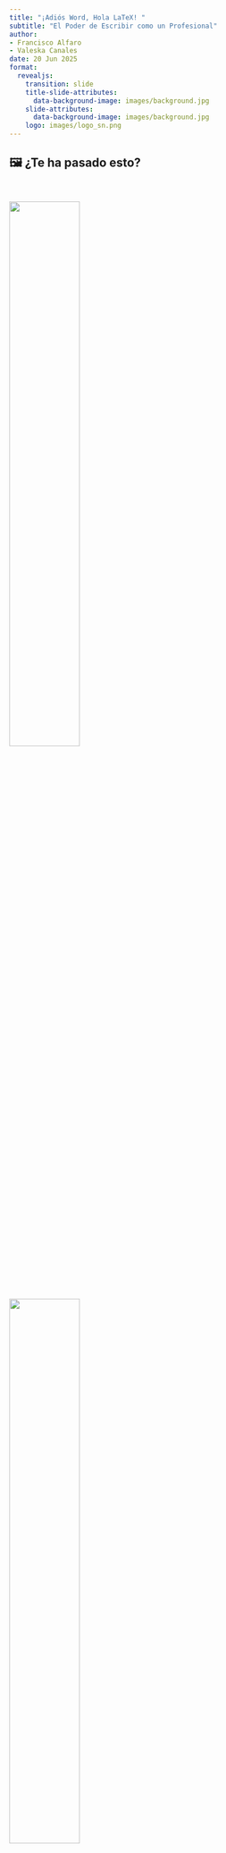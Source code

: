 ```yaml
---
title: "¡Adiós Word, Hola LaTeX! "
subtitle: "El Poder de Escribir como un Profesional"
author: 
- Francisco Alfaro
- Valeska Canales
date: 20 Jun 2025
format: 
  revealjs:
    transition: slide
    title-slide-attributes: 
      data-background-image: images/background.jpg
    slide-attributes:
      data-background-image: images/background.jpg
    logo: images/logo_sn.png
---
```


## 🖼️ ¿Te ha pasado esto? {background-image="images/background.jpg" background-opacity="0.25"}

::: r-stack
<br>

![](images/demo1.jpeg){.fragment .fade-in-then-out fig-align="center" width="50%"}

![](images/demo2.jpeg){.fragment .fade-in-then-out fig-align="center" width="50%"}

![](images/demo3.jpeg){.fragment fig-align="center" width="50%"}
:::


---

##  {background-image="images/background_slides3.png" background-opacity="0.3"}

::: {style="display: flex; justify-content: center; align-items: center; height: 60vh; flex-direction: column; text-align: center;"}
[LaTeX]{style="font-size: 1em"}

[¿ Qué es LaTeX? ]{style="font-size: 1.5em"}
:::

---

## ¿Qué es LaTeX? {background-image="images/background.jpg" background-opacity="0.25"}

::: columns
::: {.column width="40%"}
::: {style="text-align: center;"}
<img src="images/latex.png" alt="Escribir Informe" style="width: 100%; border-radius: 10px;"/>
:::
:::

::: {.column .incremental width="60%"}
<br>

- **¿Qué es LaTeX?**  
  - Sistema para crear documentos académicos y científicos con formato profesional.  

- **¿Por qué usarlo?**  
  - Automatiza referencias y ecuaciones.  
  - Ofrece mayor control sobre formato y estructura.
:::
:::


---

## Ejemplos de LaTeX {background-image="images/background.jpg" background-opacity="0.25"}

<br> <br>

::: r-stack

![](images/latex1.svg){.fragment .fade-in-then-out fig-align="center" style="width: 140%;"}

![](images/latex2.svg){.fragment .fade-in-then-out fig-align="center" style="width: 140%;"}

![](images/latex3.svg){.fragment fig-align="center" style="width: 140%;"}
:::


---

## Word vs LaTeX {background-image="images/background.jpg" background-opacity="0.25"}

::: r-stack


![](images/latexword2.jpg){.fragment fig-align="center" width="80%"}
:::


---

## ¿Cómo empezar? {background-image="images/background.jpg" background-opacity="0.25"}

::: columns
::: {.column width="40%"}
::: {style="text-align: center;"}
<img src="images/tex.png" alt="Overleaf" style="width: 90%; border-radius: 10px;"/>
:::
:::

::: {.column .incremental width="60%"}
<br>

- **Editor recomendado:**  
  - Overleaf (en línea, sin instalación)  

- **Instalaciones locales:**  
  - TeXLive, MiKTeX, MacTeX  

- **Editores útiles:**  
  - TeXstudio, VSCode + LaTeX Workshop

:::
:::

---

## 📝 Overleaf: LaTeX Online   {background-image="images/background.jpg" background-opacity="0.25"}

::: columns  
::: {.column width="40%"}  
::: {style="text-align: center;"}  
<img src="images/overleaf.png" alt="Overleaf Logo" style="width: 80%; border-radius: 10px;"/>  
:::  
:::  

::: {.column .incremental width="60%"}  
<br>  

- **¿Qué es?**  
  - Plataforma en línea para escribir y compilar documentos en LaTeX sin instalación.  

- **¿Por qué usarlo?**  
  - Edición colaborativa en tiempo real.  
  - Integración con GitHub y la nube.  
  - Compilación y previsualización instantánea.  
:::  
:::

---

##  {background-image="images/background_slides3.png" background-opacity="0.3"}

::: {style="display: flex; justify-content: center; align-items: center; height: 60vh; flex-direction: column; text-align: center;"}
[LaTeX]{style="font-size: 1em"}

[Manos a la Obra]{style="font-size: 1.5em"}
:::


---

## 📝 Ejemplo 1 {background-image="images/background.jpg" background-opacity="0.25"}

::: panel-tabset

## Teoría

Todo documento LaTeX comienza con la declaración de clase (`\documentclass`) y el uso de paquetes necesarios. Luego se definen el título, autor, fecha y el contenido del documento dentro del entorno `\begin{document}` ... `\end{document}`.

## Código

```latex
\documentclass{article}
\usepackage{amsmath}

\begin{document}
\title{Ejemplo de Documento en \LaTeX}
\author{Francisco Alfaro, Valeska Canales}
\date{\today}
\maketitle

\section{Ecuaciones en \LaTeX}
Ejemplo de una ecuación matemática:

\begin{equation}
E = mc^2
\end{equation}

\end{document}
```

## Salida

::: {style="text-align: center;"}
<img src="images/ejemplo_latex.png" alt="Escribir Informe" />
:::

:::


---




##  {background-image="images/background_slides3.png" background-opacity="0.3"}

::: {style="display: flex; justify-content: center; align-items: center; height: 60vh; flex-direction: column; text-align: center;"}
[LaTeX]{style="font-size: 1em"}

[¿Qué más se puede hacer con LaTeX?]{style="font-size: 1.5em"}
:::


---

## ¿Qué más se puede hacer con LaTeX? {background-image="images/background.jpg" background-opacity="0.25"}

::: columns
::: {.column width="40%"}
::: {style="text-align: center;"}
<img src="images/latex.png" alt="Escribir Informe" style="width: 100%; border-radius: 10px;"/>
:::
:::

::: {.column .incremental width="60%"}
<br>

- **Mucho más que informes:**
  - Presentaciones profesionales (`beamer`)
  - Carteles científicos (`beamerposter`)
  - Currículums vitae (`moderncv`, `awesome-cv`)
  - Tesis, libros, cartas y exámenes
  - Diagramas con `TikZ`
  - Certificados y pósters personalizados
:::
:::

---

## ¿Qué más se puede hacer con LaTeX? {background-image="images/background.jpg" background-opacity="0.25"}

::: {.r-stack style="margin-top: 20px;"}

![](images/img011.png){.fragment .fade-in-then-out fig-align="center" width="90%"}

![](images/img02.png){.fragment .fade-in-then-out fig-align="center" width="40%"}

![](images/img03.png){.fragment fig-align="center" width="60%"}

:::


---




##  {background-image="images/background_slides3.png" background-opacity="0.3"}

::: {style="display: flex; justify-content: center; align-items: center; height: 60vh; flex-direction: column; text-align: center;"}
[LaTeX]{style="font-size: 1em"}

[Más Herramientas]{style="font-size: 1.5em"}
:::



---

## 🛠️ Herramientas Útiles {background-image="images/background.jpg" background-opacity="0.25"}

::: columns
::: {.column width="40%"}
::: {style="text-align: center;"}
<img src="images/latex.png" alt="Escribir Informe" style="width: 100%; border-radius: 10px;"/>
:::
:::

::: {.column .incremental width="60%"}
<br>

- 📊 [**Tables Generator**](https://www.tablesgenerator.com/)  
  Crea y exporta fácilmente tablas en formato LaTeX, HTML o Markdown.

- 🔢 [**LaTeX Equation Editor**](https://latexeditor.lagrida.com/)  
  Genera ecuaciones LaTeX con vista previa en tiempo real.

- 🧾 [**BibTeX Editor**](https://truben.no/latex/bibtex/)  
  Crea referencias bibliográficas en formato BibTeX.

- 🧠 [**Detexify**](http://detexify.kirelabs.org/classify.html)  
  Dibuja un símbolo y encuentra su comando LaTeX.
:::
:::


---

## 🛠️ Herramientas Útiles {background-image="images/background.jpg" background-opacity="0.25"}

::: r-stack
<br>

![](images/tool1.png){.fragment .fade-in-then-out fig-align="center" width="100%"}

![](images/tool2.png){.fragment .fade-in-then-out fig-align="center" width="100%"}

![](images/tool3.png){.fragment .fade-in-then-out fig-align="center" width="100%"}

![](images/tool4.png){.fragment fig-align="center" width="100%"}
:::


---

## 🤖 LaTeX + Inteligencia Artificial {background-image="images/background.jpg" background-opacity="0.25"}



::: columns
::: {.column width="40%"}
::: {style="text-align: center;"}
<img src="images/latex.png" alt="Escribir Informe" style="width: 100%; border-radius: 10px;"/>
:::
:::

::: {.column .incremental width="60%"}
<br>

- 💬 **ChatGPT** te ayuda a:
  - Escribir y corregir código LaTeX.
  - Corregir errores y mejorar el formato.
  - Generar ecuaciones, tablas, referencias y figuras.

- 🧠 Modelos como **MathGPT**:  
  - Interpretan LaTeX 
  - Resuelven matemáticas paso a paso.
:::
:::


---

## 🤖 LaTeX + Inteligencia Artificial {background-image="images/background.jpg" background-opacity="0.25"}


::: {.panel-tabset}

## Prompt 1

::: columns
::: {.column width="50%"}
✨ **Ejemplo de prompt:**

"Escríbeme la fórmula cuadrática"
:::

::: {.column .incremental width="50%"}
✅ **Esperado:**

¡Por supuesto! Aquí tienes la **fórmula cuadrática** escrita en **LaTeX**:

```latex
x = \frac{-b \pm \sqrt{b^2 - 4ac}}{2a}
```

:::
:::

## Prompt 2


::: columns
::: {.column width="50%"}
✨ **Ejemplo de prompt:**

> "Haz una tabla de derivadas básicas en latex"
:::

::: {.column .incremental width="50%"}
✅ **Esperado:**

```latex
\begin{tabular}{|c|c|}
\hline
\textbf{Función} & \textbf{Derivada} \\
\hline
$c$ & $0$ \\
$x$ & $1$ \\
$x^n$ & $nx^{n-1}$ \\
$\sqrt{x}$ & $\dfrac{1}{2\sqrt{x}}$ \\
...
\hline
\end{tabular}
```
:::
:::

## Prompt 3

::: columns
::: {.column width="50%"}
✨ **Ejemplo de prompt:**

“Estoy tratando de compilar esta ecuación en LaTeX, pero me da error. ¿Me puedes ayudar?”

```latex
\begin{equation}
f(x) = \int_0^\infty e^-x^2 dx
\end{equation}
```


:::

::: {.column .incremental width="50%"}

✅ **Esperado:**

❌ `e^-x^2` está mal escrito. Falta agrupar el exponente con llaves.


❌ Se recomienda escribir `\,dx` para buena tipografía.
  
:::
:::

:::


---


##  🤖 LaTeX + Inteligencia Artificial {background-image="images/background.jpg" background-opacity="0.25"}

::: r-stack
<br>

![](images/mathgpt.png){.fragment .fade-in-then-out fig-align="center" width="90%"}


![](images/mathgpt2.png){.fragment fig-align="center" width="90%"}
:::


---

##  {background-image="images/background_slides3.png" background-opacity="0.3"}

::: {style="display: flex; justify-content: center; align-items: center; height: 60vh; flex-direction: column; text-align: center;"}
[LaTeX]{style="font-size: 1em"}

[Conclusiones]{style="font-size: 1.5em"}
:::


## ✅ Conclusiones {background-image="images/background.jpg" background-opacity="0.25"}


<br> <br>

- 🎯 **LaTeX** permite crear documentos académicos con formato profesional.  
- 💡 Ofrece **control total** sobre estilo y estructura.  
- 🛠️ Hay muchas **herramientas** que lo hacen más fácil de usar.  
- 🤖 Con **IA**, escribir en LaTeX es aún más eficiente.  
- 🚀 **Overleaf** permite comenzar sin instalar nada.  

  
---


## 📚 Referencias y Recursos {background-image="images/background.jpg" background-opacity="0.25"}


::: columns
::: {.column width="50%"}

<br>

📄 LaTeX

- [Manual de LaTeX](https://aprendeconalf.es/latex-manual/)
- [Overleaf - Editor en línea](https://www.overleaf.com/)
- [Documentación oficial de LaTeX](https://www.latex-project.org/)

  
:::

::: {.column  width="50%"}
<br>

🤖 Inteligencia Artificial

- [ChatGPT](https://chat.openai.com/)
- [MathGPT](https://www.wolframalpha.com/)
- [Prompts Perfectos ChatGPT](https://sethnut.com/ceemat_2025/prompts_chatgpt/presentacion.html#/title-slide)



:::
:::






------------------------------------------------------------------------

## 🎉 ¡Gracias por Participar! {background-image="images/background.jpg" background-opacity="0.25"}

::: columns
::: {.column width="50%"}
<br>

❓¿Preguntas?

👏 Responder [encuesta](https://forms.gle/PTczBF9Mk8nYYV88A)

🥳 Difrutar del Evento!
:::

::: {.column width="50%" align="center"}
![](images/qr_duoc_2024.png){width="400"}
:::
:::

> 🔗 Nuestro Sitio Web: [seth-nut.github.io/resources](https://seth-nut.github.io/resources/)

```{=html}
<style>
/* Ajusta el tamaño del título y subtítulo */
.reveal .slides h1 {
  font-size: 2em; /* Tamaño más pequeño para el título */
}

.reveal .slides h2 {
  font-size: 1.5em; /* Tamaño más pequeño para el subtítulo */
}

/* Ajusta el tamaño del texto en los párrafos */
.reveal .slides p {
  font-size: 0.8em; /* Texto más pequeño */
}

/* Ajusta el tamaño de las tablas */
.reveal .slides table {
  font-size: 0.8em; /* Tamaño de fuente más pequeño en las tablas */
  width: 90%; /* Ajusta el ancho de la tabla */
  margin: 0 auto; /* Centra la tabla */
}

/* Ajusta el tamaño de los bullets */
.reveal .slides ul {
  font-size: 0.8em; /* Tamaño de fuente más pequeño en los bullets */

}

.reveal .slide-logo {
   max-height: 1em !important;
}


</style>
```